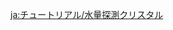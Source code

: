 {{Tutorial
|title    = Water Volume Detection Crystals
|subtitle = Gameplay Tutorial
|type     = Adventure
|icon     = Icon Tutorial Combat.png
|about    = Water Volume Detection Crystal
|image1   = Tutorial Water Volume Detection Crystals.png
|text1    = This mystical crystal construct seems to have originally been designed to test the dampness of its surroundings, but it seems that it can only detect its own dampness and react accordingly.<br>In situations where it is {{color|help|continually affected by [[Hydro]]}}, maybe something nice and unexpected might occur?
|sort     = 6244
}}

[[ja:チュートリアル/水量探測クリスタル]]